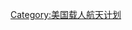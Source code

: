 {{Catnav|頁面分類|人类社会|交通|航天|载人航天|载人航天计划|美国载人航天计划}}
{{Commonscat|Mercury program}}
{{Catmore}}

[[Category:美国载人航天计划|Category:美国载人航天计划]]